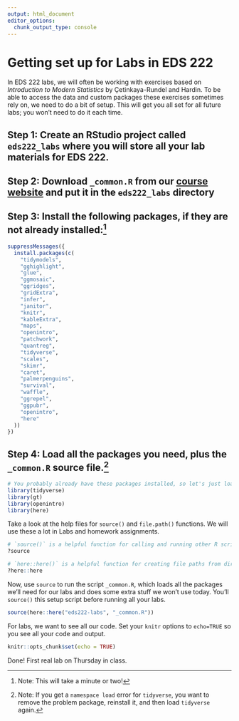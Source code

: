 ```yaml
---
output: html_document
editor_options: 
  chunk_output_type: console
---
```

# Getting set up for Labs in EDS 222

In EDS 222 labs, we will often be working with exercises based on *Introduction to Modern Statistics* by Çetinkaya-Rundel and Hardin. To be able to access the data and custom packages these exercises sometimes rely on, we need to do a bit of setup. This will get you all set for all future labs; you won't need to do it each time.

## Step 1: Create an RStudio project called `eds222_labs` where you will store all your lab materials for EDS 222. 

## Step 2: Download `_common.R` from our [course website](../labs/_common.R) and put it in the `eds222_labs` directory

## Step 3: Install the following packages, if they are not already installed:^[Note: This will take a minute or two!]

```r
suppressMessages({
  install.packages(c(
    "tidymodels",
    "gghighlight",
    "glue",
    "ggmosaic",
    "ggridges",
    "gridExtra",
    "infer",
    "janitor",
    "knitr",
    "kableExtra",
    "maps",
    "openintro",
    "patchwork",
    "quantreg",
    "tidyverse",
    "scales",
    "skimr",
    "caret",
    "palmerpenguins",
    "survival",
    "waffle",
    "ggrepel",
    "ggpubr",
    "openintro",
    "here"
  ))
})
```

## Step 4: Load all the packages you need, plus the `_common.R` source file.^[Note: If you get a `namespace load` error for `tidyverse`, you want to remove the problem package, reinstall it, and then load `tidyverse` again.]

```r

# You probably already have these packages installed, so let's just load them
library(tidyverse)
library(gt)
library(openintro)
library(here)
```

Take a look at the help files for `source()` and `file.path()` functions. We will use these a lot in Labs and homework assignments.

```r
# `source()` is a helpful function for calling and running other R scripts.
?source

# `here::here()` is a helpful function for creating file paths from directory and file names relative to your RStudio project
?here::here
```

Now, use `source` to run the script `_common.R`, which loads all the packages we'll need for our labs and does some extra stuff we won't use today. You'll `source()` this setup script before running all your labs.

```r
source(here::here("eds222-labs", "_common.R"))
```

For labs, we want to see all our code. Set your `knitr` options to `echo=TRUE` so you see all your code and output.

```r
knitr::opts_chunk$set(echo = TRUE)
```

Done! First real lab on Thursday in class. 

